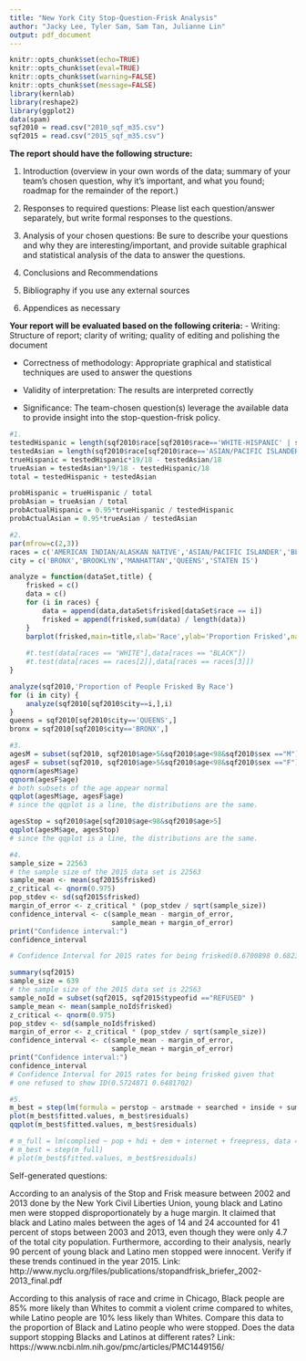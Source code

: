 ```yaml
---
title: "New York City Stop-Question-Frisk Analysis"
author: "Jacky Lee, Tyler Sam, Sam Tan, Julianne Lin"
output: pdf_document
---
```


```r
knitr::opts_chunk$set(echo=TRUE)
knitr::opts_chunk$set(eval=TRUE)
knitr::opts_chunk$set(warning=FALSE)
knitr::opts_chunk$set(message=FALSE)
library(kernlab)
library(reshape2)
library(ggplot2)
data(spam)
sqf2010 = read.csv("2010_sqf_m35.csv")
sqf2015 = read.csv("2015_sqf_m35.csv")
```

**The report should have the following structure:**

1. Introduction (overview in your own words of the data; summary of your team's chosen question, why it's important, and what you found; roadmap for the remainder of the report.)

2. Responses to required questions: Please list each question/answer separately, but write formal responses to the questions.

3. Analysis of your chosen questions: Be sure to describe your questions and why they are interesting/important, and provide suitable graphical and statistical analysis of the data to answer the questions.

4. Conclusions and Recommendations

5. Bibliography if you use any external sources

6. Appendices as necessary

**Your report will be evaluated based on the following criteria:**
- Writing: Structure of report; clarity of writing; quality of editing and polishing the document

- Correctness of methodology: Appropriate graphical and statistical techniques are used to answer the questions

- Validity of interpretation: The results are interpreted correctly

- Significance: The team-chosen question(s) leverage the available data to provide insight into the stop-question-frisk policy.

```r
#1.
testedHispanic = length(sqf2010$race[sqf2010$race=='WHITE-HISPANIC' | sqf2010$race=='BLACK-HISPANIC'])
testedAsian = length(sqf2010$race[sqf2010$race=='ASIAN/PACIFIC ISLANDER'])
trueHispanic = testedHispanic*19/18 - testedAsian/18
trueAsian = testedAsian*19/18 - testedHispanic/18
total = testedHispanic + testedAsian

probHispanic = trueHispanic / total
probAsian = trueAsian / total
probActualHispanic = 0.95*trueHispanic / testedHispanic
probActualAsian = 0.95*trueAsian / testedAsian
```

```r
#2.
par(mfrow=c(2,3))
races = c('AMERICAN INDIAN/ALASKAN NATIVE','ASIAN/PACIFIC ISLANDER','BLACK','BLACK-HISPANIC','WHITE','WHITE-HISPANIC')
city = c('BRONX','BROOKLYN','MANHATTAN','QUEENS','STATEN IS')

analyze = function(dataSet,title) {
    frisked = c()
    data = c()
    for (i in races) {
        data = append(data,dataSet$frisked[dataSet$race == i])
        frisked = append(frisked,sum(data) / length(data))
    }
    barplot(frisked,main=title,xlab='Race',ylab='Proportion Frisked',names.arg=races,cex.names=0.4,las=2)
    
    #t.test(data[races == "WHITE"],data[races == "BLACK"])
    #t.test(data[races == races[2]],data[races == races[3]])
}

analyze(sqf2010,'Proportion of People Frisked By Race')
for (i in city) {
    analyze(sqf2010[sqf2010$city==i,],i)
}
queens = sqf2010[sqf2010$city=='QUEENS',]
bronx = sqf2010[sqf2010$city=='BRONX',]


```

```r
#3.
agesM = subset(sqf2010, sqf2010$age>5&sqf2010$age<98&sqf2010$sex =="M")
agesF = subset(sqf2010, sqf2010$age>5&sqf2010$age<98&sqf2010$sex =="F")
qqnorm(agesM$age)
qqnorm(agesF$age)
# both subsets of the age appear normal
qqplot(agesM$age, agesF$age)
# since the qqplot is a line, the distributions are the same.

agesStop = sqf2010$age[sqf2010$age<98&sqf2010$age>5]
qqplot(agesM$age, agesStop)
# since the qqplot is a line, the distributions are the same.
```

```r
#4.
sample_size = 22563
# the sample size of the 2015 data set is 22563
sample_mean <- mean(sqf2015$frisked)
z_critical <- qnorm(0.975)
pop_stdev <- sd(sqf2015$frisked)
margin_of_error <- z_critical * (pop_stdev / sqrt(sample_size))
confidence_interval <- c(sample_mean - margin_of_error,
                         sample_mean + margin_of_error)
print("Confidence interval:")
confidence_interval

# Confidence Interval for 2015 rates for being frisked(0.6700898 0.6823013)

summary(sqf2015)
sample_size = 639
# the sample size of the 2015 data set is 22563
sample_noId = subset(sqf2015, sqf2015$typeofid =="REFUSED" )
sample_mean <- mean(sample_noId$frisked)
z_critical <- qnorm(0.975)
pop_stdev <- sd(sample_noId$frisked)
margin_of_error <- z_critical * (pop_stdev / sqrt(sample_size))
confidence_interval <- c(sample_mean - margin_of_error,
                         sample_mean + margin_of_error)
print("Confidence interval:")
confidence_interval
# Confidence Interval for 2015 rates for being frisked given that
# one refused to show ID(0.5724871 0.6481702)
```

```r
#5.
m_best = step(lm(formula = perstop ~ arstmade + searched + inside + sumissue + frisked + weap + contrabn + radio + pf, data = sqf2010[sqf2010$perstop<30,]))
plot(m_best$fitted.values, m_best$residuals)
qqplot(m_best$fitted.values, m_best$residuals)

# m_full = lm(complied ~ pop + hdi + dem + internet + freepress, data = goog_sub)
# m_best = step(m_full)
# plot(m_best$fitted.values, m_best$residuals)
```

Self-generated questions:

According to an analysis of the Stop and Frisk measure between 2002 and 2013 done by the New York Civil Liberties Union, young black and Latino men were stopped disproportionately by a huge margin. It claimed that black and Latino males between the ages of 14 and 24 accounted for 41 percent of stops between 2003 and 2013, even though they were only 4.7 of the total city population. Furthermore, according to their analysis, nearly 90 percent of young black and Latino men stopped were innocent.
Verify if these trends continued in the year 2015.
Link: http://www.nyclu.org/files/publications/stopandfrisk_briefer_2002-2013_final.pdf

According to this analysis of race and crime in Chicago, Black people are 85\% more likely than Whites to commit a violent crime compared to whites, while Latino people are 10\% less likely than Whites. Compare this data to the proportion of Black and Latino people who were stopped. Does the data support stopping Blacks and Latinos at different rates?
Link: https://www.ncbi.nlm.nih.gov/pmc/articles/PMC1449156/